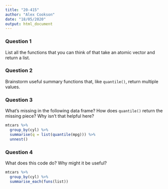 ```yaml
---
title: "20-415"
author: "Alex Cookson"
date: "18/05/2020"
output: html_document
---
```


### Question 1

List all the functions that you can think of that take an atomic vector and return a list.


### Question 2

Brainstorm useful summary functions that, like `quantile()`, return multiple values.


### Question 3

What's missing in the following data frame? How does `quantile()` return the missing piece? Why isn't that helpful here?

```r
mtcars %>%
  group_by(cyl) %>%
  summarise(q = list(quantile(mpg))) %>%
  unnest()
```


### Question 4

What does this code do? Why might it be useful?

```r
mtcars %>%
  group_by(cyl) %>%
  summarise_each(funs(list))
```
